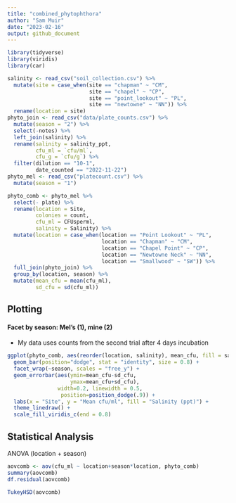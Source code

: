 ```yaml
---
title: "combined_phytophthora"
author: "Sam Muir"
date: "2023-02-16"
output: github_document
---
```


```r
library(tidyverse)
library(viridis)
library(car)
```

```r
salinity <- read_csv("soil_collection.csv") %>%
  mutate(site = case_when(site == "chapman" ~ "CM",
                          site == "chapel" ~ "CP",
                          site == "point_lookout" ~ "PL",
                          site == "newtowne" ~ "NN")) %>%
  rename(location = site)
phyto_join <- read_csv("data/plate_counts.csv") %>%
  mutate(season = "2") %>%
  select(-notes) %>%
  left_join(salinity) %>%
  rename(salinity = salinity_ppt,
         cfu_ml = `cfu/ml`,
         cfu_g = `cfu/g`) %>%
  filter(dilution == "10-1",
         date_counted == "2022-11-22")
phyto_mel <- read_csv("platecount.csv") %>%
  mutate(season = "1")
```

```r
phyto_comb <- phyto_mel %>%
  select(- plate) %>%
  rename(location = Site,
         colonies = count,
         cfu_ml = CFUsperml,
         salinity = Salinity) %>%
  mutate(location = case_when(location == "Point Lookout" ~ "PL",
                              location == "Chapman" ~ "CM",
                              location == "Chapel Point" ~ "CP",
                              location == "Newtowne Neck" ~ "NN",
                              location == "Smallwood" ~ "SW")) %>%
  full_join(phyto_join) %>%
  group_by(location, season) %>%
  mutate(mean_cfu = mean(cfu_ml),
         sd_cfu = sd(cfu_ml))
```

## Plotting 
#### Facet by season: Mel's (1), mine (2)    
- My data uses counts from the second trial after 4 days incubation
```r
ggplot(phyto_comb, aes(reorder(location, salinity), mean_cfu, fill = salinity)) +
  geom_bar(position="dodge", stat = "identity", size = 0.8) +
  facet_wrap(~season, scales = "free_y") +
  geom_errorbar(aes(ymin=mean_cfu-sd_cfu, 
                    ymax=mean_cfu+sd_cfu), 
                width=0.2, linewidth = 0.5,
                 position=position_dodge(.9)) +
  labs(x = "Site", y = "Mean cfu/ml", fill = "Salinity (ppt)") +
  theme_linedraw() +
  scale_fill_viridis_c(end = 0.8)
```

## Statistical Analysis
ANOVA (location + season)
```r
aovcomb <- aov(cfu_ml ~ location+season*location, phyto_comb)
summary(aovcomb)
df.residual(aovcomb)
```

```r
TukeyHSD(aovcomb)
```

